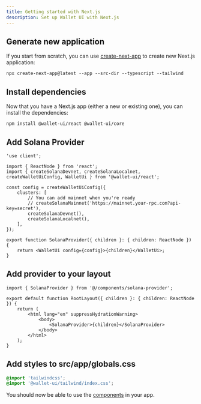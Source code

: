 ```yaml
---
title: Getting started with Next.js
description: Set up Wallet UI with Next.js
---
```


## Generate new application

If you start from scratch, you can use [create-next-app](https://nextjs.org/docs/pages/api-reference/cli/create-next-app) to create new Next.js application:

```package-install
npx create-next-app@latest --app --src-dir --typescript --tailwind
```

## Install dependencies

Now that you have a Next.js app (either a new or existing one), you can install the dependencies:

```package-install
npm install @wallet-ui/react @wallet-ui/core
```

## Add Solana Provider

```tsx title="src/components/solana-provider.tsx"
'use client';

import { ReactNode } from 'react';
import { createSolanaDevnet, createSolanaLocalnet, createWalletUiConfig, WalletUi } from '@wallet-ui/react';

const config = createWalletUiConfig({
    clusters: [
        // You can add mainnet when you're ready
        // createSolanaMainnet('https://mainnet.your-rpc.com?api-key=secret'),
        createSolanaDevnet(),
        createSolanaLocalnet(),
    ],
});

export function SolanaProvider({ children }: { children: ReactNode }) {
    return <WalletUi config={config}>{children}</WalletUi>;
}
```

## Add provider to your layout

```tsx title="src/app/layout.tsx"
import { SolanaProvider } from '@/components/solana-provider';

export default function RootLayout({ children }: { children: ReactNode }) {
    return (
        <html lang="en" suppressHydrationWarning>
            <body>
                <SolanaProvider>{children}</SolanaProvider>
            </body>
        </html>
    );
}
```

## Add styles to src/app/globals.css

```css title="src/app/globals.css"
@import 'tailwindcss';
@import '@wallet-ui/tailwind/index.css';
```

You should now be able to use the [components](/docs/react/components) in your app.
